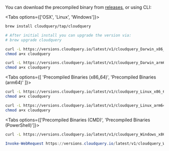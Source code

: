 
You can download the precompiled binary from [releases](https://github.com/cloudquery/cloudquery/releases), or using CLI:

<Tabs options={['OSX', 'Linux', 'Windows']}>

<Tab>
<Tabs options={['Homebrew', 'Precompiled Binaries (x86_64)', 'Precompiled Binaries (arm64)']}>
<Tab>

```bash copy
brew install cloudquery/tap/cloudquery

# After initial install you can upgrade the version via:
# brew upgrade cloudquery
```

</Tab>

<Tab>

```bash copy
curl -L https://versions.cloudquery.io/latest/v1/cloudquery_Darwin_x86_64 -o cloudquery
chmod a+x cloudquery
```

</Tab>

<Tab>

```bash copy
curl -L https://versions.cloudquery.io/latest/v1/cloudquery_Darwin_arm64 -o cloudquery
chmod a+x cloudquery
```

</Tab>

</Tabs>

</Tab>

<Tab>

<Tabs options={[ 'Precompiled Binaries (x86_64)', 'Precompiled Binaries (arm64)' ]}>

<Tab>

```bash copy
curl -L https://versions.cloudquery.io/latest/v1/cloudquery_Linux_x86_64 -o cloudquery
chmod a+x cloudquery
```

</Tab>

<Tab>

```bash copy
curl -L https://versions.cloudquery.io/latest/v1/cloudquery_Linux_arm64 -o cloudquery
chmod a+x cloudquery
```

</Tab>

</Tabs>

</Tab>

<Tab>

<Tabs options={['Precompiled Binaries (CMD)', 'Precompiled Binaries (PowerShell)']}>

<Tab>

```bash copy
curl -L https://versions.cloudquery.io/latest/v1/cloudquery_Windows_x86_64.exe -o cloudquery.exe
```

</Tab>

<Tab>

```powershell copy
Invoke-WebRequest https://versions.cloudquery.io/latest/v1/cloudquery_Windows_x86_64.exe -o cloudquery.exe
```

</Tab>

</Tabs>

</Tab>

</Tabs>
